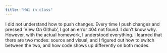 ```yaml
---
title: "HW1 in class"
---
```


 I did not understand how to push changes. Every time I push changes and pressed 'View On Github', I got an error 404 not found. I don't know why. 
 However, with the actual homework, I understood everything. 
 I learned that there are two modes: source and visual, and I figured out how to switch between the two, and how code shows up differently on both modes. 
